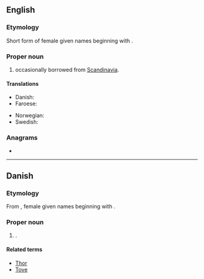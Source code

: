 {{also|þora}}
==English==

===Etymology===
Short form of {{der|en|non|-}} female given names beginning with {{m|non|Þórr||Thor}}.

===Proper noun===
{{en-proper noun}}

# {{given name|female|from=Germanic languages}} occasionally borrowed from [[Scandinavia]].

====Translations====
{{trans-top|female given name}}
* Danish: {{t|da|Thora}}
* Faroese: {{t|fo|Tóra|f}}
{{trans-mid}}
* Norwegian: {{t+|no|Tora}}
* Swedish: {{t+|sv|Tora}}
{{trans-bottom}}

===Anagrams===
* {{anagrams|en|Horta|Ratho|Roath|Torah}}

----

==Danish==

===Etymology===
From {{der|da|non|-}}, female given names beginning with {{m|non|Þórr||Thor}}.

===Proper noun===
{{head|da|proper noun}}

# {{given name|female|lang=da}}.

====Related terms====
* [[Thor#Danish|Thor]]
* [[Tove]]